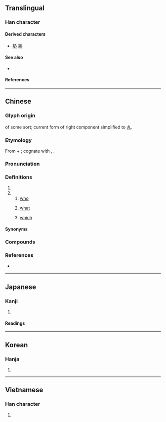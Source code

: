 {{character info/new}}
==Translingual==

===Han character===
{{Han char|rn=39|rad=子|as=08|sn=11|four=05417|canj=YDKNI|ids=⿰享丸}}

====Derived characters====
* [[塾]] [[熟]]

====See also====
* {{l|mul|埶}} <!-- reasonably graphically similar; compare 熱, 熟-->

====References====
{{Han ref|kx=0280.050|dkj=06995|dj=0549.030|hdz=21016.140|uh=5B70}}

----

==Chinese==
{{zh-forms}}

===Glyph origin===
{{Han etym}}
{{Han compound|享|丮|ls=ic}} of some sort; current form of right component simplified to [[丸]].

===Etymology===
From {{m|und|*du}} + {{m|und|*-k||distributive suffix}}; cognate with {{och-l|誰|who}}, {{och-l|疇|who}}.

===Pronunciation===
{{zh-pron
|m=shú
|c=suk6
|h=pfs=su̍k
|mn=sio̍k
|w=
|mc=y
|oc=y
|ma=
|cat=pron,det
}}

===Definitions===
{{zh-hanzi}}

# {{zh-original|熟}}
# {{n-g|A particle.}}
## [[who]]
##: {{zh-x|人 非 聖賢，孰 能 無 過|People are not sages; '''who''' can be without error?}}
## [[what]]
##: {{zh-x|是 可 忍，孰 不可 忍|If this can be tolerated, '''what''' cannot?}}
## [[which]]
##: {{zh-x|膾炙 與 羊棗 孰 美？|'''Which''' is best, minced meat and broiled meat, or sheep-dates?|ref=Mengzi}}

====Synonyms====
{{zh-dial|誰}}

===Compounds===
{{zh-der|孰是孰非|是可忍，孰不可忍|孰若|孰料|人非聖賢，孰能無過}}

===References===
* {{qualifier|Hakka}} {{R:hak:Lau 1997}}

----

==Japanese==

===Kanji===
{{ja-kanji|grade=|rs=子08}}

# {{defn|lang=ja|sort=子08}}

====Readings====
{{ja-readings
|on=じゅく
|kun=たれ, いずれ
}}

----

==Korean==

===Hanja===
{{ko-hanja|숙}}

# {{defn|lang=ko|sort=子08}}

----

==Vietnamese==

===Han character===
{{vi-readings|rs=子08|reading=thục}}

# {{defn|lang=vi|sort=子08}}

{{cln|vi|Han tu}}